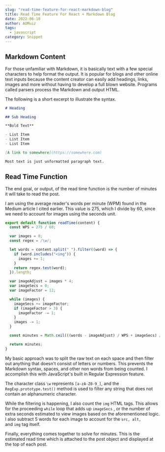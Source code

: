 ```yaml
---
slug: "read-time-feature-for-react-markdown-blog"
title: Read Time Feature For React + Markdown Blog
date: 2022-06-10
author: AOMuiz
tags:
  - javascript
category: Snippet
---
```


## Markdown Content

For those unfamiliar with Markdown, it is basically text with a few special characters to help format the output. It is popular for blogs and other online text inputs because the content creator can easily add headings, links, images and more without having to develop a full blown website. Programs called parsers process the Markdown and output HTML.

The following is a short excerpt to illustrate the syntax.

```md
# Heading

## Sub Heading

**Bold Text**

- List Item
- List Item
- List Item

[A link to somewhere](https://somewhere.com)

Most text is just unformatted paragraph text.
```

## Read Time Function

The end goal, or output, of the read time function is the number of minutes it will take to read the post.

I am using the average reader's words per minute (WPM) found in the Medium article I cited earlier. This value is 275, which I divide by 60, since we need to account for images using the seconds unit.

```js:readTime.js
export default function readTime(content) {
  const WPS = 275 / 60;

  var images = 0;
  const regex = /\w/;

  let words = content.split(" ").filter((word) => {
    if (word.includes("<img")) {
      images += 1;
    }
    return regex.test(word);
  }).length;

  var imageAdjust = images * 4;
  var imageSecs = 0;
  var imageFactor = 12;

  while (images) {
    imageSecs += imageFactor;
    if (imageFactor > 3) {
      imageFactor -= 1;
    }
    images -= 1;
  }

  const minutes = Math.ceil(((words - imageAdjust) / WPS + imageSecs) / 60);

  return minutes;
}
```

My basic approach was to split the raw text on each space and then filter out anything that doesn't consist of letters or numbers. This prevents the Markdown syntax, spaces, and other non words from being counted. I accomplish this with JavaScript's built in Regular Expression feature.

The character class <code>\w</code> represents <code>[a-zA-Z0-9_]</code>, and the <code>RegExp.prototype.test()</code> method is used to filter any string that does not contain an alphanumeric character.

While the filtering is happening, I also count the <code>img</code> HTML tags. This allows for the proceeding <code>while</code> loop that adds up <code>imageSecs</code> , or the number of extra seconds estimated to view images based on the aforementioned logic. I also subtract 5 words for each image to account for the <code>src, alt, </code> and <code>img</code> tag itself.

Finally, everything comes together to solve for minutes. This is the estimated read time which is attached to the post object and displayed at the top of each post.
